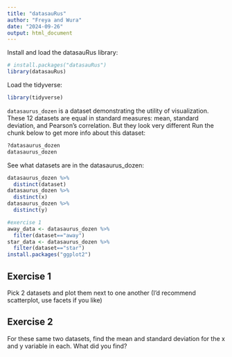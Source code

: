 ```yaml
---
title: "datasauRus"
author: "Freya and Wura"
date: "2024-09-26"
output: html_document
---
```


Install and load the datasauRus library:

```r
# install.packages("datasauRus")
library(datasauRus)
```

Load the tidyverse: 
```r
library(tidyverse)
```

`datasaurus_dozen` is a dataset demonstrating the utility of visualization. 
These 12 datasets are equal in standard measures: mean, standard deviation, 
and Pearson's correlation. But they look very different
Run the chunk below to get more info about this dataset:

```r
?datasaurus_dozen
datasaurus_dozen
```

See what datasets are in the datasaurus_dozen:

```r
datasaurus_dozen %>% 
  distinct(dataset)
datasaurus_dozen %>% 
  distinct(x)
datasaurus_dozen %>% 
  distinct(y)

#exercise 1 
away_data <- datasaurus_dozen %>% 
  filter(dataset=="away")
star_data <- datasaurus_dozen %>% 
  filter(dataset=="star")
install.packages("ggplot2")

```

## Exercise 1
Pick 2 datasets and plot them next to one another
(I'd recommend scatterplot, use facets if you like)



## Exercise 2
For these same two datasets, find the mean and standard deviation
for the x and y variable in each. What did you find? 